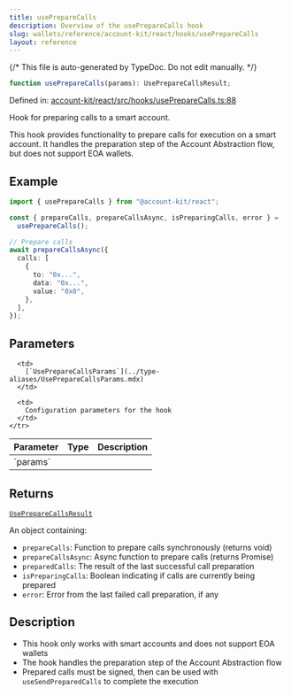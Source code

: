 ```yaml
---
title: usePrepareCalls
description: Overview of the usePrepareCalls hook
slug: wallets/reference/account-kit/react/hooks/usePrepareCalls
layout: reference
---
```


{/* This file is auto-generated by TypeDoc. Do not edit manually. */}

```ts
function usePrepareCalls(params): UsePrepareCallsResult;
```

Defined in: [account-kit/react/src/hooks/usePrepareCalls.ts:88](https://github.com/alchemyplatform/aa-sdk/blob/dc58c113ff1eeb06d4b3f76c505cbbaad47db8fc/account-kit/react/src/hooks/usePrepareCalls.ts#L88)

Hook for preparing calls to a smart account.

This hook provides functionality to prepare calls for execution on a smart account.
It handles the preparation step of the Account Abstraction flow, but does not support EOA wallets.

## Example

```ts twoslash
import { usePrepareCalls } from "@account-kit/react";

const { prepareCalls, prepareCallsAsync, isPreparingCalls, error } =
  usePrepareCalls();

// Prepare calls
await prepareCallsAsync({
  calls: [
    {
      to: "0x...",
      data: "0x...",
      value: "0x0",
    },
  ],
});
```

## Parameters

<table>
  <thead>
    <tr>
      <th align="left">Parameter</th>
      <th align="left">Type</th>
      <th align="left">Description</th>
    </tr>
  </thead>

  <tbody>
    <tr>
      <td>
        `params`
      </td>

      <td>
        [`UsePrepareCallsParams`](../type-aliases/UsePrepareCallsParams.mdx)
      </td>

      <td>
        Configuration parameters for the hook
      </td>
    </tr>

  </tbody>
</table>

## Returns

[`UsePrepareCallsResult`](../type-aliases/UsePrepareCallsResult.mdx)

An object containing:

- `prepareCalls`: Function to prepare calls synchronously (returns void)
- `prepareCallsAsync`: Async function to prepare calls (returns Promise)
- `preparedCalls`: The result of the last successful call preparation
- `isPreparingCalls`: Boolean indicating if calls are currently being prepared
- `error`: Error from the last failed call preparation, if any

## Description

- This hook only works with smart accounts and does not support EOA wallets
- The hook handles the preparation step of the Account Abstraction flow
- Prepared calls must be signed, then can be used with `useSendPreparedCalls` to complete the execution
